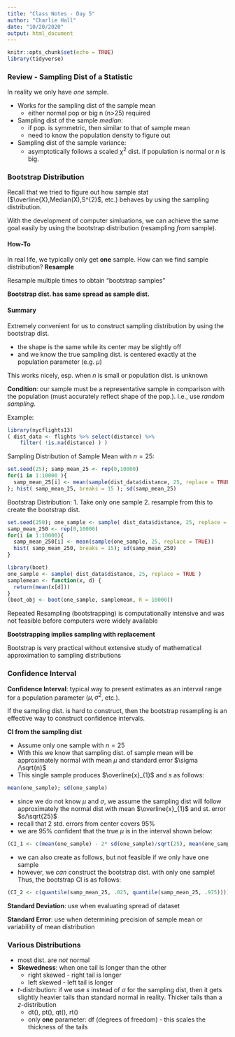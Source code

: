 ```yaml
---
title: "Class Notes - Day 5"
author: "Charlie Hall"
date: "10/20/2020"
output: html_document
---
```


```r
knitr::opts_chunk$set(echo = TRUE)
library(tidyverse)
```

### Review - Sampling Dist of a Statistic

In reality we only have *one* sample. 

- Works for the sampling dist of the sample mean
  - either normal pop or big n (n>25) required
- Sampling dist of the sample *median*:
  - if pop. is symmetric, then similar to that of sample mean
  - need to know the population density to figure out
- Sampling dist of the sample variance:
  - asymptotically follows a scaled $\chi^{2}$ dist. if population is normal or $n$ is big.
  
### Bootstrap Distribution

Recall that we tried to figure out how sample stat ($\overline{X},Median(X),S^{2}$, etc.) behaves by using the sampling distribution.

With the development of computer simluations, we can achieve the same goal easily by using the bootstrap distribution (resampling *from* sample).

#### How-To
In real life, we typically only get **one** sample. 
How can we find sample distribution? **Resample**

Resample multiple times to obtain "bootstrap samples"

**Bootstrap dist. has same spread as sample dist.**

#### Summary

Extremely convenient for us to construct sampling distribution by using the bootstrap dist.

- the shape is the same while its center may be slightly off
- and we know the true sampling dist. is centered exactly at the population parameter (e.g. $\mu$)

This works nicely, esp. when $n$ is small or population dist. is unknown

**Condition**: our sample must be a representative sample in comparison with the population (must accurately reflect shape of the pop.). I.e., use *random sampling*. 

Example:
```r
library(nycflights13)
( dist_data <- flights %>% select(distance) %>%
    filter( !is.na(distance) ) )
```

Sampling Distribution of Sample Mean with $n = 25$:
```r
set.seed(25); samp_mean_25 <- rep(0,10000)
for(i in 1:10000 ){
  samp_mean_25[i] <- mean(sample(dist_data$distance, 25, replace = TRUE))
}; hist( samp_mean_25, breaks = 15 ); sd(samp_mean_25)
```

Bootstrap Distribution:
1. Take only one sample
2. resample from this to create the bootstrap dist.
```r
set.seed(250); one_sample <- sample( dist_data$distance, 25, replace = TRUE )
samp_mean_250 <- rep(0,10000)
for(i in 1:10000){
  samp_mean_250[i] <- mean(sample(one_sample, 25, replace = TRUE))
  hist( samp_mean_250, breaks = 15); sd(samp_mean_250)
}
```

```r
library(boot)
one_sample <- sample( dist_data$distance, 25, replace = TRUE )
samplemean <- function(x, d) {
  return(mean(x[d]))
}
(boot_obj <- boot(one_sample, samplemean, R = 10000))
```

Repeated Resampling (bootstrapping) is computationally intensive and was not feasible before computers were widely available

**Bootstrapping implies sampling with replacement**

Bootstrap is very practical without extensive study of mathematical approximation to sampling distributions

### Confidence Interval

**Confidence Interval**: typical way to present estimates as an interval range for a population parameter ($\mu, \sigma^{2}$, etc.).

If the sampling dist. is hard to construct, then the bootstrap resampling is an effective way to construct confidence intervals.

**CI from the sampling dist**

- Assume only one sample with $n = 25$
- With this we know that sampling dist. of sample mean will be approximately normal with mean $\mu$ and standard error $\sigma /\sqrt{n}$
- This single sample produces $\overline{x}_{1}$ and $s$ as follows:
```r
mean(one_sample); sd(one_sample)
```
- since we do not know $\mu$ and $\sigma$, we assume the sampling dist will follow approximately the normal dist with mean $\overline{x}_{1}$ and st. error $s/\sqrt{25}$
- recall that 2 std. errors from center covers 95%
- we are 95% confident that the true $\mu$ is in the interval shown below:
```r
(CI_1 <- c(mean(one_sample) - 2* sd(one_sample)/sqrt(25), mean(one_sample) + 2* sd(one_sample)/sqrt(25)))
```
- we can also create as follows, but not feasible if we only have one sample
- however, we *can* construct the bootstrap dist. with only one sample! Thus, the bootstrap CI is as follows:
```r
(CI_2 <- c(quantile(samp_mean_25, .025, quantile(samp_mean_25, .975))))
```

**Standard Deviation**: use when evaluating spread of dataset

**Standard Error**: use when determining precision of sample mean or variability of mean distribution

### Various Distributions

- most dist. are *not* normal
- **Skewedness**: when one tail is longer than the other
  - right skewed - right tail is longer
  - left skewed - left tail is longer
- $t$-distribution: if we use $s$ instead of $\sigma$ for the sampling dist, then it gets slightly heavier tails than standard normal in reality. Thicker tails than a $z$-distribution
   - dt(), pt(), qt(), rt()
   - only **one** parameter: df (degrees of freedom) - this scales the thickness of the tails
